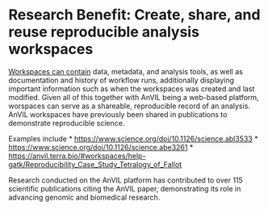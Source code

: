 # Research Benefit: Create, share, and reuse reproducible analysis workspaces

[Workspaces can contain](https://support.terra.bio/hc/en-us/articles/360024743371-Working-with-workspaces) data, metadata, and analysis tools, as well as documentation and history of workflow runs, additionally displaying important information such as when the workspaces was created and last modified. Given all of this together with AnVIL being a web-based platform, worspaces can serve as a shareable, reproducible record of an analysis. AnVIL workspaces have previously been shared in publications to demonstrate reproducible science.

Examples include
* [https://www.science.org/doi/10.1126/science.abl3533](https://www.science.org/doi/10.1126/science.abl3533)
* [https://www.science.org/doi/10.1126/science.abe3261](https://www.science.org/doi/10.1126/science.abe3261)
* [https://anvil.terra.bio/#workspaces/help-gatk/Reproducibility_Case_Study_Tetralogy_of_Fallot](https://anvil.terra.bio/#workspaces/help-gatk/Reproducibility_Case_Study_Tetralogy_of_Fallot)

Research conducted on the AnVIL platform has contributed to over 115 scientific publications citing the AnVIL paper, demonstrating its role in advancing genomic and biomedical research. 
